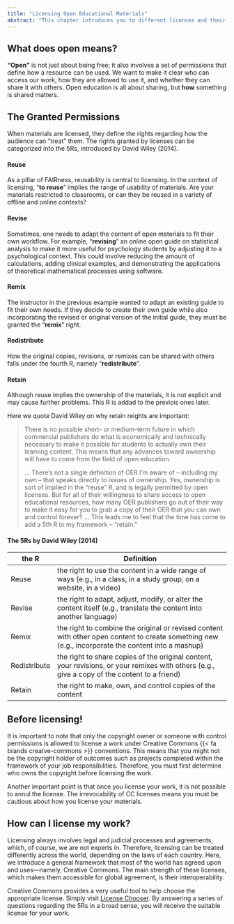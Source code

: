```yaml
---
title: "Licensing Open Educational Materials"
abstract: "This chapter introduces you to different licenses and their importance. It also helps you find the suitable license for your materials."
---
```


## What does **open** means?
**"Open"** is not just about being free; it also involves a set of permissions that define how a resource can be used.
We want to make it clear who can access our work, how they are allowed to use it, and whether they can share it with others.
Open education is all about sharing, but **how** something is shared matters.

## The Granted Permissions
When materials are licensed, they define the rights regarding how the audience can "treat" them.
The rights granted by licenses can be categorized into the 5Rs, introduced by David Wiley (2014).

#### Reuse
As a pillar of FAIRness, reusability is central to licensing.
In the context of licensing, "**to reuse**" implies the range of usability of materials.
Are your materials restricted to classrooms, or can they be reused in a variety of offline and online contexts?

#### Revise
Sometimes, one needs to adapt the content of open materials to fit their own workflow.
For example, "**revising**" an online open guide on statistical analysis to make it more useful for psychology students by adjusting it to a psychological context.
This could involve reducing the amount of calculations, adding clinical examples, and demonstrating the applications of theoretical mathematical processes using software.

#### Remix
The instructor in the previous example wanted to adapt an existing guide to fit their own needs.
If they decide to create their own guide while also incorporating the revised or original version of the initial guide, they must be granted the "**remix**" right.

#### Redistribute
How the original copies, revisions, or remixes can be shared with others falls under the fourth R, namely "**redistribute**".

#### Retain
Although reuse implies the ownership of the materials, it is not explicit and may cause further problems.
This R is addad to the previois ones later.

Here we quote David Wiley on why retain reights are important:

> There is no possible short- or medium-term future in which commercial publishers do what is economically and technically necessary to make it possible for students to actually own their learning content.
This means that any advances toward ownership will have to come from the field of open education.
>
...
There’s not a single definition of OER I’m aware of – including my own – that speaks directly to issues of ownership.
Yes, ownership is sort of implied in the “reuse” R, and is legally permitted by open licenses.
But for all of their willingness to share access to open educational resources, how many OER publishers go out of their way to make it easy for you to grab a copy of their OER that you can own and control forever?
...
This leads me to feel that the time has come to add a 5th R to my framework – “retain.”

#### The 5Rs by David Wiley (2014)

| the R        	| Definition                                                                                                                                         	|
|--------------	|----------------------------------------------------------------------------------------------------------------------------------------------------	|
| Reuse        	| the right to use the content in a wide range of ways (e.g., in a class, in a study group, on a website, in a video)                                	|
| Revise       	| the right to adapt, adjust, modify, or alter the content itself (e.g., translate the content into another language)                                	|
| Remix        	| the right to combine the original or revised content with other open content to create something new (e.g., incorporate the content into a mashup) 	|
| Redistribute 	| the right to share copies of the original content, your revisions, or your remixes with others (e.g., give a copy of the content to a friend)      	|
| Retain       	| the right to make, own, and control copies of the content                                                                                          	|

## Before licensing!

It is important to note that only the copyright owner or someone with control permissions is allowed to license a work under Creative Commons {{< fa brands creatve-commons >}} conventions.
This means that you might not be the copyright holder of outcomes such as projects completed within the framework of your job responsibilities.
Therefore, you must first determine who owns the copyright before licensing the work.

Another important point is that once you license your work, it is not possible to annul the license. The irrevocability of CC licenses means you must be cautious about how you license your materials.

## How can I license my work?
Licensing always involves legal and judicial processes and agreements, which, of course, we are not experts in.
Therefore, licensing can be treated differently across the world, depending on the laws of each country.
Here, we introduce a general framework that most of the world has agreed upon and uses—namely, Creative Commons.
The main strength of these licenses, which makes them accessible for global agreement, is their interoperability.

Creative Commons provides a very useful tool to help choose the appropriate license.
Simply visit [License Chooser](https://chooser-beta.creativecommons.org/).
By answering a series of questions regarding the 5Rs in a broad sense, you will receive the suitable license for your work.
